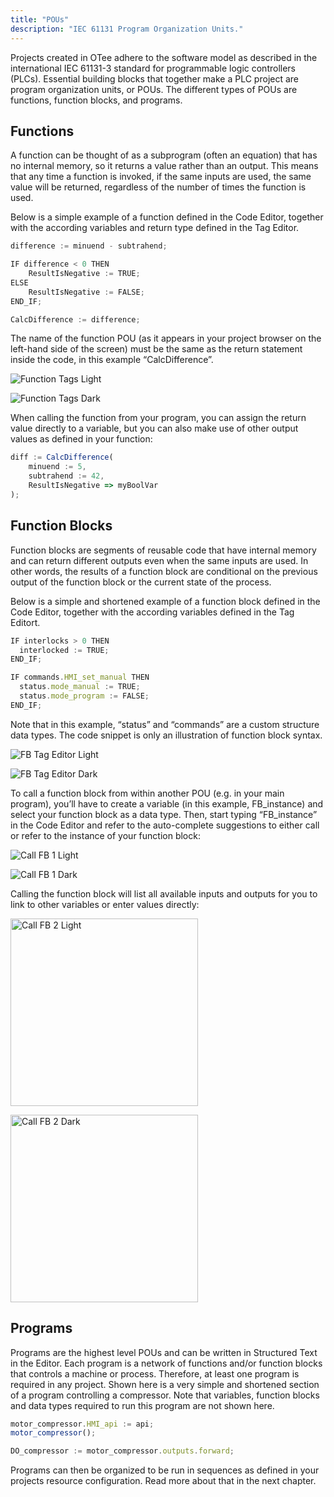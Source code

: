```yaml
---
title: "POUs"
description: "IEC 61131 Program Organization Units."
---
```


Projects created in OTee adhere to the software model as described in the international IEC 61131-3 standard for programmable logic controllers (PLCs). Essential building blocks that together make a PLC project are program organization units, or POUs. The different types of POUs are functions, function blocks, and programs. 

## Functions

A function can be thought of as a subprogram (often an equation) that has no internal memory, so it returns a value rather than an output. This means that any time a function is invoked, if the same inputs are used, the same value will be returned, regardless of the number of times the function is used.

Below is a simple example of a function defined in the Code Editor, together with the according variables and return type defined in the Tag Editor.

```javascript lines
difference := minuend - subtrahend;

IF difference < 0 THEN
    ResultIsNegative := TRUE;
ELSE
    ResultIsNegative := FALSE;
END_IF;

CalcDifference := difference;
```

<Info>

The name of the function POU (as it appears in your project browser on the left-hand side of the screen) must be the same as the return statement inside the code, in this example “CalcDifference”.

</Info>

<img
  className="block dark:hidden mx-auto"
  src="/images/function-tags-light.png"
  alt="Function Tags Light"
/>

<img
  className="hidden dark:block mx-auto"
  src="/images/function-tags-dark.png"
  alt="Function Tags Dark"
/>

When calling the function from your program, you can assign the return value directly to a variable, but you can also make use of other output values as defined in your function:

```javascript lines
diff := CalcDifference(
    minuend := 5,
    subtrahend := 42,
    ResultIsNegative => myBoolVar
);
```

## Function Blocks

Function blocks are segments of reusable code that have internal memory and can return different outputs even when the same inputs are used. In other words, the results of a function block are conditional on the previous output of the function block or the current state of the process.

Below is a simple and shortened example of a function block defined in the Code Editor, together with the according variables defined in the Tag Editort.

```javascript lines
IF interlocks > 0 THEN
  interlocked := TRUE;
END_IF;

IF commands.HMI_set_manual THEN
  status.mode_manual := TRUE;
  status.mode_program := FALSE;
END_IF;
```

<Info>
Note that in this example, “status” and “commands” are a custom structure data types. The code snippet is only an illustration of function block syntax.
</Info>

<img
  className="block dark:hidden mx-auto"
  src="/images/function-block-tags-light.png"
  alt="FB Tag Editor Light"
/>

<img
  className="hidden dark:block mx-auto"
  src="/images/function-block-tags-dark.png"
  alt="FB Tag Editor Dark"
/>

To call a function block from within another POU (e.g. in your main program), you’ll have to create a variable (in this example, FB_instance) and select your function block as a data type. Then, start typing “FB_instance” in the Code Editor and refer to the auto-complete suggestions to either call or refer to the instance of your function block:

<img
  className="block dark:hidden mx-auto"
  src="/images/call-function-block-1-light.png"
  alt="Call FB 1 Light"
/>

<img
  className="hidden dark:block mx-auto"
  src="/images/call-function-block-1-dark.png"
  alt="Call FB 1 Dark"
/>

Calling the function block will list all available inputs and outputs for you to link to other variables or enter values directly:

<img
  className="block dark:hidden mx-auto"
  src="/images/call-function-block-2-light-light.png"
  alt="Call FB 2 Light"
  width="300"
/>

<img
  className="hidden dark:block mx-auto"
  src="/images/call-function-block-2-dark.png"
  alt="Call FB 2 Dark"
  width="300"
/>

## Programs

Programs are the highest level POUs and can be written in Structured Text in the Editor. Each program is a network of functions and/or function blocks that controls a machine or process. Therefore, at least one program is required in any project. Shown here is a very simple and shortened section of a program controlling a compressor. Note that variables, function blocks and data types required to run this program are not shown here.

```javascript lines
motor_compressor.HMI_api := api;
motor_compressor();

DO_compressor := motor_compressor.outputs.forward;
```

Programs can then be organized to be run in sequences as defined in your projects resource configuration. Read more about that in the next chapter.